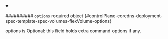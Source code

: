
<details className="config-field" data-expandable="false" open>
<summary>

########## `options` <span className="config-field-required" data-required="false">required</span> <span className="config-field-type">object</span> <span className="config-field-default"></span> <span className="config-field-enum"></span> {#controlPlane-coredns-deployment-spec-template-spec-volumes-flexVolume-options}

options is Optional: this field holds extra command options if any.

</summary>



</details>
